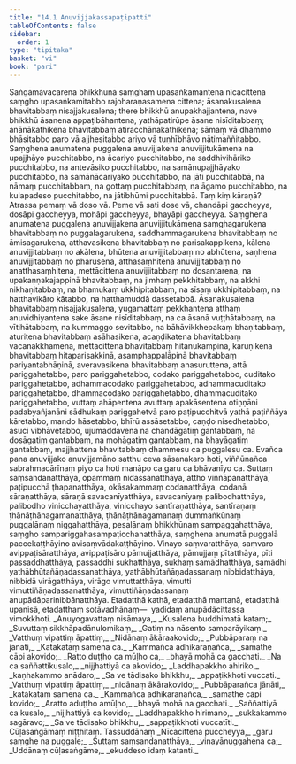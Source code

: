 ```yaml
---
title: "14.1 Anuvijjakassapaṭipatti"
tableOfContents: false
sidebar:
  order: 1
type: "tipitaka"
basket: "vi"
book: "pari"
---
```



<DynamicBreadcrumb />

<Division number="365" book="pari" e="ch" v="5" p="287">

<Paragraph number="1820" book="pari">
Saṅgāmāvacarena bhikkhunā saṃghaṃ upasaṅkamantena nīcacittena saṃgho upasaṅkamitabbo rajoharaṇasamena cittena; āsanakusalena bhavitabbaṃ nisajjakusalena; there bhikkhū anupakhajjantena, nave bhikkhū āsanena appaṭibāhantena, yathāpatirūpe āsane nisīditabbaṃ; anānākathikena bhavitabbaṃ atiracchānakathikena; sāmaṃ vā dhammo bhāsitabbo paro vā ajjhesitabbo ariyo vā tuṇhībhāvo nātimaññitabbo.
</Paragraph>

<Paragraph number="1821" book="pari">
Saṃghena anumatena puggalena anuvijjakena anuvijjitukāmena na upajjhāyo pucchitabbo, na ācariyo pucchitabbo, na saddhivihāriko pucchitabbo, na antevāsiko pucchitabbo, na samānupajjhāyako pucchitabbo, na samānācariyako pucchitabbo, na jāti pucchitabbā, na nāmaṃ pucchitabbaṃ, na gottaṃ pucchitabbaṃ, na āgamo pucchitabbo, na kulapadeso pucchitabbo, na jātibhūmi pucchitabbā. Taṃ kiṃ kāraṇā? Atrassa pemaṃ vā doso vā. Peme vā sati dose vā, chandāpi gaccheyya, dosāpi gaccheyya, mohāpi gaccheyya, bhayāpi gaccheyya.
</Paragraph>

<Paragraph number="1822" book="pari">
Saṃghena anumatena puggalena anuvijjakena anuvijjitukāmena saṃghagarukena bhavitabbaṃ no puggalagarukena, saddhammagarukena bhavitabbaṃ no āmisagarukena, atthavasikena bhavitabbaṃ no parisakappikena, kālena anuvijjitabbaṃ no akālena, bhūtena anuvijjitabbaṃ no abhūtena, saṇhena anuvijjitabbaṃ no pharusena, atthasaṃhitena anuvijjitabbaṃ no anatthasaṃhitena, mettācittena anuvijjitabbaṃ no dosantarena, na upakaṇṇakajappinā bhavitabbaṃ, na jimhaṃ pekkhitabbaṃ, na akkhi nikhaṇitabbaṃ, na bhamukaṃ ukkhipitabbaṃ, na sīsaṃ ukkhipitabbaṃ, na hatthavikāro kātabbo, na hatthamuddā dassetabbā.
</Paragraph>

<Paragraph number="1823" book="pari">
Āsanakusalena bhavitabbaṃ nisajjakusalena, yugamattaṃ pekkhantena atthaṃ anuvidhiyantena sake āsane nisīditabbaṃ, na ca āsanā vuṭṭhātabbaṃ, na vītihātabbaṃ, na kummaggo sevitabbo, na bāhāvikkhepakaṃ bhaṇitabbaṃ, aturitena bhavitabbaṃ asāhasikena, acaṇḍikatena bhavitabbaṃ vacanakkhamena, mettācittena bhavitabbaṃ hitānukampinā, kāruṇikena bhavitabbaṃ hitaparisakkinā, asamphappalāpinā bhavitabbaṃ pariyantabhāṇinā, averavasikena bhavitabbaṃ anasuruttena, attā pariggahetabbo, paro pariggahetabbo, codako pariggahetabbo, cuditako pariggahetabbo, adhammacodako pariggahetabbo, adhammacuditako pariggahetabbo, dhammacodako pariggahetabbo, dhammacuditako pariggahetabbo, vuttaṃ ahāpentena avuttaṃ apakāsentena otiṇṇāni padabyañjanāni sādhukaṃ pariggahetvā paro paṭipucchitvā yathā paṭiññāya kāretabbo, mando hāsetabbo, bhīrū assāsetabbo, caṇḍo nisedhetabbo, asuci vibhāvetabbo, ujumaddavena na chandāgatiṃ gantabbaṃ, na dosāgatiṃ gantabbaṃ, na mohāgatiṃ gantabbaṃ, na bhayāgatiṃ gantabbaṃ, majjhattena bhavitabbaṃ dhammesu ca puggalesu ca. Evañca pana anuvijjako anuvijjamāno satthu ceva sāsanakaro hoti, viññūnañca sabrahmacārīnaṃ piyo ca hoti manāpo ca garu ca bhāvanīyo ca.
</Paragraph>

</Division>
<Division number="366" book="pari" e="ch" v="5" p="288">

<Paragraph number="1824" book="pari">
Suttaṃ saṃsandanatthāya, opammaṃ nidassanatthāya, attho viññāpanatthāya, paṭipucchā ṭhapanatthāya, okāsakammaṃ codanatthāya, codanā sāraṇatthāya, sāraṇā savacanīyatthāya, savacanīyaṃ palibodhatthāya, palibodho vinicchayatthāya, vinicchayo santīraṇatthāya, santīraṇaṃ ṭhānāṭhānagamanatthāya, ṭhānāṭhānagamanaṃ dummaṅkūnaṃ puggalānaṃ niggahatthāya, pesalānaṃ bhikkhūnaṃ sampaggahatthāya, saṃgho sampariggahasampaṭicchanatthāya, saṃghena anumatā puggalā paccekaṭṭhāyino avisaṃvādakaṭṭhāyino.
</Paragraph>

<Paragraph number="1825" book="pari">
Vinayo saṃvaratthāya, saṃvaro avippaṭisāratthāya, avippaṭisāro pāmujjatthāya, pāmujjaṃ pītatthāya, pīti passaddhatthāya, passaddhi sukhatthāya, sukhaṃ samādhatthāya, samādhi yathābhūtañāṇadassanatthāya, yathābhūtañāṇadassanaṃ nibbidatthāya, nibbidā virāgatthāya, virāgo vimuttatthāya, vimutti vimuttiñāṇadassanatthāya, vimuttiñāṇadassanaṃ anupādāparinibbānatthāya. Etadatthā kathā, etadatthā mantanā, etadatthā upanisā, etadatthaṃ sotāvadhānaṃ—  yadidaṃ anupādācittassa vimokkhoti.
</Paragraph>

</Division>
<Division number="367" book="pari" e="ch" v="5" p="289">

<Paragraph number="1826" type="verses" book="pari">
_Anuyogavattaṃ nisāmaya,_  
_Kusalena buddhimatā kataṃ;_  
_Suvuttaṃ sikkhāpadānulomikaṃ,_  
_Gatiṃ na nāsento samparāyikaṃ._  

</Paragraph>

<Paragraph number="1827" type="verses" book="pari">
_Vatthuṃ vipattiṃ āpattiṃ,_  
_Nidānaṃ ākāraakovido;_  
_Pubbāparaṃ na jānāti,_  
_Katākataṃ samena ca._  

</Paragraph>

<Paragraph number="1828" type="verses" book="pari">
_Kammañca adhikaraṇañca,_  
_samathe cāpi akovido;_  
_Ratto duṭṭho ca mūḷho ca,_  
_bhayā mohā ca gacchati._  

</Paragraph>

<Paragraph number="1829" type="verses" book="pari">
_Na ca saññattikusalo,_  
_nijjhattiyā ca akovido;_  
_Laddhapakkho ahiriko,_  
_kaṇhakammo anādaro;_  
_Sa ve tādisako bhikkhu,_  
_appaṭikkhoti vuccati._  

</Paragraph>

<Paragraph number="1830" type="verses" book="pari">
_Vatthuṃ vipattiṃ āpattiṃ,_  
_nidānaṃ ākārakovido;_  
_Pubbāparañca jānāti,_  
_katākataṃ samena ca._  

</Paragraph>

<Paragraph number="1831" type="verses" book="pari">
_Kammañca adhikaraṇañca,_  
_samathe cāpi kovido;_  
_Aratto aduṭṭho amūḷho,_  
_bhayā mohā na gacchati._  

</Paragraph>

<Paragraph number="1832" type="verses" book="pari">
_Saññattiyā ca kusalo,_  
_nijjhattiyā ca kovido;_  
_Laddhapakkho hirimano,_  
_sukkakammo sagāravo;_  
_Sa ve tādisako bhikkhu,_  
_sappaṭikkhoti vuccatīti._  


</Paragraph>
</Division>

<Paragraph number="1833" type="center" book="pari">
Cūḷasaṅgāmaṃ niṭṭhitaṃ.



</Paragraph>

<Paragraph number="1834" type="center" book="pari">
Tassuddānaṃ


</Paragraph>

<Paragraph number="1835" type="verses" book="pari">
_Nīcacittena puccheyya,_  
_garu saṃghe na puggale;_  
_Suttaṃ saṃsandanatthāya,_  
_vinayānuggahena ca;_  
_Uddānaṃ cūḷasaṅgāme,_  
_ekuddeso idaṃ katanti._
</Paragraph>